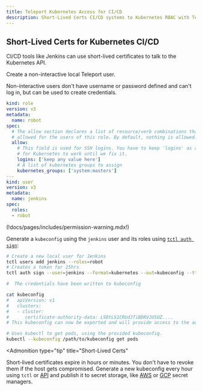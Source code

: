```yaml
---
title: Teleport Kubernetes Access for CI/CD
description: Short-Lived Certs CI/CD systems to Kubernetes RBAC with Teleport.
---
```


## Short-Lived Certs for Kubernetes CI/CD

CI/CD tools like Jenkins can use short-lived certificates to talk to the Kubernetes API.

Create a non-interactive local Teleport user. 

Non-interactive users don't have username or password defined and can't log in, but can be used
to create credentials.

```yaml
kind: role
version: v3
metadata:
  name: robot
spec:
  # The allow section declares a list of resource/verb combinations that are
  # allowed for the users of this role. By default, nothing is allowed.
  allow:
    # This field is used for SSH logins. You have to keep 'logins' as a non-empty random value
    # for Kubernetes to work until we fix it.
    logins: ['keep any value here']
    # A list of kubernetes groups to assign
    kubernetes_groups: ['system:masters']
---
kind: user
version: v3
metadata:
  name: jenkins
spec:
  roles:
  - robot
```

(!docs/pages/includes/permission-warning.mdx!)

Generate a `kubeconfig` using the `jenkins` user and its roles using [`tctl auth sign`](../../setup/reference/cli.mdx#tctl-auth-sign):

```bash
# Create a new local user for Jenkins
tctl users add jenkins --roles=robot
# Creates a token for 25hrs
tctl auth sign --user=jenkins --format=kubernetes --out=kubeconfig --ttl=25h

#  The credentials have been written to kubeconfig

cat kubeconfig
#   apiVersion: v1
#   clusters:
#   - cluster:
#      certificate-authority-data: LS0tLS1CRUdJTiBDRVJUSUZ....
# This kubeconfig can now be exported and will provide access to the automation tooling.

# Uses kubectl to get pods, using the provided kubeconfig.
kubectl --kubeconfig /path/to/kubeconfig get pods
```

<Admonition
  type="tip"
  title="Short-Lived Certs"
>
  Short-lived certificates expire in hours or minutes. You don't have to revoke them if the host gets compromised.
  Generate a new kubeconfig every hour using `tctl` or [API](../../api/introduction.mdx)
  and publish it to secret storage, like [AWS](https://aws.amazon.com/secrets-manager/) or
  [GCP](https://cloud.google.com/secret-manager) secret managers.
</Admonition>
